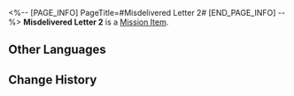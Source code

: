 <%-- [PAGE_INFO]
PageTitle=#Misdelivered Letter 2#
[END_PAGE_INFO] --%>
{{Item Infobox
|id          = 140079
|image       = Item Misdelivered Letter 2.png
|type        = Mission Item
|invCategory = Missions
|rarity      = 3
|effect      = 
|description = An envelope found in Belobog.<br />The envelope reads: To Carlo Eyre, Room B03, Building 35, 6th Street, Administrative District.<br />Maybe someone in the Overworld can help you with this unsent letter.
}}
'''Misdelivered Letter 2''' is a [[Mission Item]].

==Other Languages==
{{Other Languages
|en   = Misdelivered Letter 2
|zhs  = 未妥投的信封•二
|zht  = 未投遞的信封•二
|ja   = 届かなかった手紙 2
|ko   = 전해지지 못한 편지•2
|es   = Carta sin entregar (II)
|fr   = Lettre non livrée 2
|ru   = Недоставленное письмо II
|th   = จดหมายที่ไม่ได้ส่ง 2
|vi   = Bức Thư Chưa Gửi - 2
|de   = Nicht zugestellter Brief 2
|id   = Surat yang Tidak Terkirim 2
|pt   = Carta Não Entregue 2
}}

==Change History==
{{Change History|1.0}}